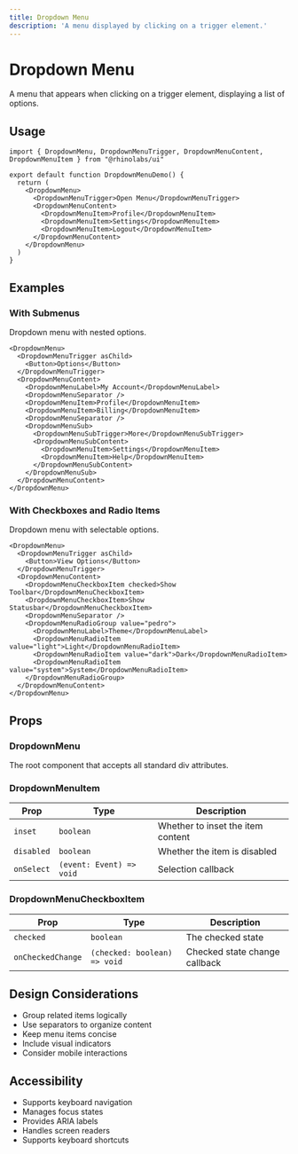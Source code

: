 ```yaml
---
title: Dropdown Menu
description: 'A menu displayed by clicking on a trigger element.'
---
```



# Dropdown Menu

A menu that appears when clicking on a trigger element, displaying a list of options.

## Usage

```tsx
import { DropdownMenu, DropdownMenuTrigger, DropdownMenuContent, DropdownMenuItem } from "@rhinolabs/ui"

export default function DropdownMenuDemo() {
  return (
    <DropdownMenu>
      <DropdownMenuTrigger>Open Menu</DropdownMenuTrigger>
      <DropdownMenuContent>
        <DropdownMenuItem>Profile</DropdownMenuItem>
        <DropdownMenuItem>Settings</DropdownMenuItem>
        <DropdownMenuItem>Logout</DropdownMenuItem>
      </DropdownMenuContent>
    </DropdownMenu>
  )
}
```

## Examples

### With Submenus

Dropdown menu with nested options.

```tsx
<DropdownMenu>
  <DropdownMenuTrigger asChild>
    <Button>Options</Button>
  </DropdownMenuTrigger>
  <DropdownMenuContent>
    <DropdownMenuLabel>My Account</DropdownMenuLabel>
    <DropdownMenuSeparator />
    <DropdownMenuItem>Profile</DropdownMenuItem>
    <DropdownMenuItem>Billing</DropdownMenuItem>
    <DropdownMenuSeparator />
    <DropdownMenuSub>
      <DropdownMenuSubTrigger>More</DropdownMenuSubTrigger>
      <DropdownMenuSubContent>
        <DropdownMenuItem>Settings</DropdownMenuItem>
        <DropdownMenuItem>Help</DropdownMenuItem>
      </DropdownMenuSubContent>
    </DropdownMenuSub>
  </DropdownMenuContent>
</DropdownMenu>
```

### With Checkboxes and Radio Items

Dropdown menu with selectable options.

```tsx
<DropdownMenu>
  <DropdownMenuTrigger asChild>
    <Button>View Options</Button>
  </DropdownMenuTrigger>
  <DropdownMenuContent>
    <DropdownMenuCheckboxItem checked>Show Toolbar</DropdownMenuCheckboxItem>
    <DropdownMenuCheckboxItem>Show Statusbar</DropdownMenuCheckboxItem>
    <DropdownMenuSeparator />
    <DropdownMenuRadioGroup value="pedro">
      <DropdownMenuLabel>Theme</DropdownMenuLabel>
      <DropdownMenuRadioItem value="light">Light</DropdownMenuRadioItem>
      <DropdownMenuRadioItem value="dark">Dark</DropdownMenuRadioItem>
      <DropdownMenuRadioItem value="system">System</DropdownMenuRadioItem>
    </DropdownMenuRadioGroup>
  </DropdownMenuContent>
</DropdownMenu>
```

## Props

### DropdownMenu

The root component that accepts all standard div attributes.

### DropdownMenuItem

| Prop | Type | Description |
|------|------|-------------|
| `inset` | `boolean` | Whether to inset the item content |
| `disabled` | `boolean` | Whether the item is disabled |
| `onSelect` | `(event: Event) => void` | Selection callback |

### DropdownMenuCheckboxItem

| Prop | Type | Description |
|------|------|-------------|
| `checked` | `boolean` | The checked state |
| `onCheckedChange` | `(checked: boolean) => void` | Checked state change callback |

## Design Considerations

- Group related items logically
- Use separators to organize content
- Keep menu items concise
- Include visual indicators
- Consider mobile interactions

## Accessibility

- Supports keyboard navigation
- Manages focus states
- Provides ARIA labels
- Handles screen readers
- Supports keyboard shortcuts
